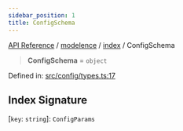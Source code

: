 ```yaml
---
sidebar_position: 1
title: ConfigSchema
---
```


[API Reference](/api-reference/modelence/index/type-aliases/../../../index) / [modelence](/api-reference/modelence/index/type-aliases/../../index) / [index](/api-reference/modelence/index/type-aliases/../index) / ConfigSchema

> **ConfigSchema** = `object`

Defined in: [src/config/types.ts:17](https://github.com/modelence/modelence/blob/9a1448a67399f1879b3cc47a50d0f527554a4644/packages/modelence/src/config/types.ts#L17)

## Index Signature

\[`key`: `string`\]: `ConfigParams`
